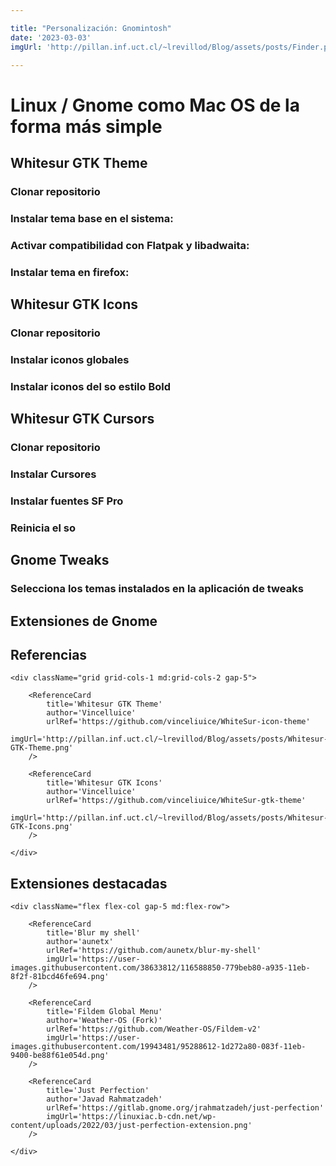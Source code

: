 ```yaml
---

title: "Personalización: Gnomintosh"
date: '2023-03-03'
imgUrl: 'http://pillan.inf.uct.cl/~lrevillod/Blog/assets/posts/Finder.png'

---
```


# Linux / Gnome como Mac OS de la forma más simple

<LargeImage 
    imgRef=''
    imgSrc='http://pillan.inf.uct.cl/~lrevillod/Blog/assets/posts/Gnomintosh-bg.png'
    text=''
/>

## Whitesur GTK Theme

### Clonar repositorio

<CodeBox text='git clone https://github.com/vinceliuice/WhiteSur-gtk-theme.git' />

<CodeBox text='cd WhiteSur-gtk-theme' />

### Instalar tema base en el sistema:

<CodeBox text='./install.sh' />
 
### Activar compatibilidad con Flatpak y libadwaita:

<CodeBox text='./install.sh -l   ' />
 
<CodeBox text='./tweaks.sh -F' />
 
<CodeBox text='sudo flatpak override --filesystem=xdg-config/gtk-4.0' />

### Instalar tema en firefox:

<CodeBox text='./tweaks.sh -f alt' />

## Whitesur GTK Icons

### Clonar repositorio

<CodeBox text='git clone https://github.com/vinceliuice/WhiteSur-icon-theme.git' />

<CodeBox text='cd WhiteSur-icon-theme' />

### Instalar iconos globales

<CodeBox text='./install.sh' />
 
### Instalar iconos del so estilo Bold 

<CodeBox text='./install.sh -b' />

## Whitesur GTK Cursors

### Clonar repositorio

<CodeBox text='git clone https://github.com/vinceliuice/WhiteSur-cursors.git' />

<CodeBox text='cd WhiteSur-cursors' />
 
### Instalar Cursores

<CodeBox text='./install.sh' />

### Instalar fuentes SF Pro

<CodeBox text='yay -S ttf-mac-fonts' />
 
### Reinicia el so

<CodeBox text='reboot' />

<div className='py-5'></div>

## Gnome Tweaks 

### Selecciona los temas instalados en la aplicación de tweaks

<div className='py-5'></div>

## Extensiones de Gnome


<LargeImage 
    imgRef='https://github.com/MrRevillod/Gnomintosh' 
    imgSrc='http://pillan.inf.uct.cl/~lrevillod/Blog/assets/posts/macos-neofetch.jpg'
    title='Gnomintosh extensions'
/>

## Referencias

<div className="pt-4 pb-12">

    <div className="grid grid-cols-1 md:grid-cols-2 gap-5">

        <ReferenceCard 
            title='Whitesur GTK Theme' 
            author='Vincelluice' 
            urlRef='https://github.com/vinceliuice/WhiteSur-icon-theme' 
            imgUrl='http://pillan.inf.uct.cl/~lrevillod/Blog/assets/posts/Whitesur-GTK-Theme.png'  
        />

        <ReferenceCard 
            title='Whitesur GTK Icons' 
            author='Vincelluice' 
            urlRef='https://github.com/vinceliuice/WhiteSur-gtk-theme' 
            imgUrl='http://pillan.inf.uct.cl/~lrevillod/Blog/assets/posts/Whitesur-GTK-Icons.png'  
        />

	</div>
</div>

## Extensiones destacadas

<div className="pt-4 pb-12">

    <div className="flex flex-col gap-5 md:flex-row">

        <ReferenceCard 
            title='Blur my shell' 
            author='aunetx' 
            urlRef='https://github.com/aunetx/blur-my-shell' 
            imgUrl='https://user-images.githubusercontent.com/38633812/116588850-779beb80-a935-11eb-8f2f-81bcd46fe694.png'  
        />

        <ReferenceCard 
            title='Fildem Global Menu' 
            author='Weather-OS (Fork)' 
            urlRef='https://github.com/Weather-OS/Fildem-v2' 
            imgUrl='https://user-images.githubusercontent.com/19943481/95288612-1d272a80-083f-11eb-9400-be88f61e054d.png'  
        />

        <ReferenceCard 
            title='Just Perfection' 
            author='Javad Rahmatzadeh' 
            urlRef='https://gitlab.gnome.org/jrahmatzadeh/just-perfection' 
            imgUrl='https://linuxiac.b-cdn.net/wp-content/uploads/2022/03/just-perfection-extension.png'  
        />

	</div>
</div>